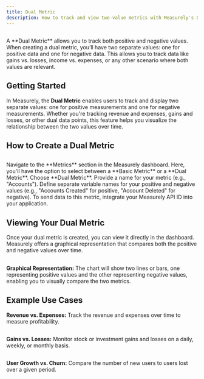 ```yaml
---
title: Dual Metric
description: How to track and view two-value metrics with Measurely's Dual Metric feature, allowing the tracking of positive and negative values.
---
```


## 

<Note title="Quick definition" type="note"> 
A **Dual Metric** allows you to track both positive and negative values. When creating a dual metric, you’ll have two separate values: one for positive data and one for negative data. This allows you to track data like gains vs. losses, income vs. expenses, or any other scenario where both values are relevant.
</Note>

## Getting Started

In Measurely, the **Dual Metric** enables users to track and display two separate values: one for positive measurements and one for negative measurements. Whether you're tracking revenue and expenses, gains and losses, or other dual data points, this feature helps you visualize the relationship between the two values over time.

## How to Create a Dual Metric
## 
<Stepper>
  <StepperItem title="Step 1: Access the Metrics Page">
      Navigate to the **Metrics** section in the Measurely dashboard.  
   </StepperItem>
  <StepperItem title="Step 2: Click Create Metric">
     Here, you'll have the option to select between a **Basic Metric** or a **Dual Metric**. Choose **Dual Metric**.
  </StepperItem>
  <StepperItem title="Step 3: Enter Metric Details">
     Provide a name for your metric (e.g., "Accounts").
  </StepperItem>  
  <StepperItem title="Step 4: Define Variable Names (optional)">
     Define separate variable names for your positive and negative values (e.g., "Accounts Created" for positive, "Account Deleted" for negative).
  </StepperItem>
  <StepperItem title="Step 5: API ID Integration">
   To send data to this metric, integrate your Measurely API ID into your application.
  </StepperItem>
</Stepper>

## Viewing Your Dual Metric

Once your dual metric is created, you can view it directly in the dashboard. Measurely offers a graphical representation that compares both the positive and negative values over time.
## 
**Graphical Representation:** The chart will show two lines or bars, one representing positive values and the other representing negative values, enabling you to visually compare the two metrics.

## Example Use Cases
**Revenue vs. Expenses:** Track the revenue and expenses over time to measure profitability.
## 
**Gains vs. Losses:** Monitor stock or investment gains and losses on a daily, weekly, or monthly basis.
## 
**User Growth vs. Churn:** Compare the number of new users to users lost over a given period.

